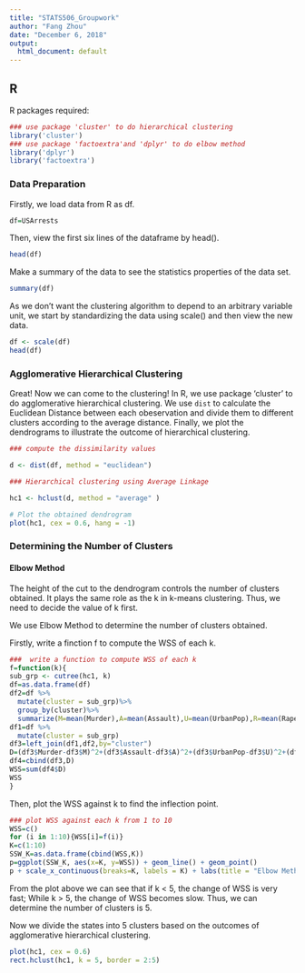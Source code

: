 ---
title: "STATS506_Groupwork"
author: "Fang Zhou"
date: "December 6, 2018"
output:
  html_document: default
---

## R

R packages required:

```{r}
### use package 'cluster' to do hierarchical clustering
library('cluster')
### use package 'factoextra'and 'dplyr' to do elbow method
library('dplyr')
library('factoextra')
```

### Data Preparation

Firstly, we load data from R as df.

```{r load data}
df=USArrests
```

Then, view the first six lines of the dataframe by head().

```{r view head of data,eval=TRUE}
head(df)
```

Make a summary of the data to see the statistics properties of the data set.

```{r summarize data,eval=TRUE}
summary(df)
```

As we don't want the clustering algorithm to depend to an arbitrary variable unit, we start by standardizing the data using scale() and then view the new data.

```{r standardize data,eval=TRUE}
df <- scale(df)
head(df)
```


### Agglomerative Hierarchical Clustering

Great! Now we can come to the clustering!
In R, we use package 'cluster' to do agglomerative hierarchical clustering. We use `dist` to calculate the Euclidean Distance between each obeservation and divide them to different clusters according to the average distance. Finally, we plot the dendrograms to illustrate the outcome of hierarchical clustering.

```{r cluster and draw dendrogram plot,eval=TRUE}
### compute the dissimilarity values

d <- dist(df, method = "euclidean")

### Hierarchical clustering using Average Linkage

hc1 <- hclust(d, method = "average" )

# Plot the obtained dendrogram
plot(hc1, cex = 0.6, hang = -1)

```

### Determining the Number of Clusters

#### Elbow Method

The height of the cut to the dendrogram controls the number of clusters obtained. It plays the same role as the k in k-means clustering. Thus, we need to decide the value of k first.

We use Elbow Method to determine the number of clusters obtained.

Firstly, write a finction f to compute the WSS of each k.

```{r determine number of clusters,eval=TRUE}
###  write a function to compute WSS of each k
f=function(k){
sub_grp <- cutree(hc1, k)
df=as.data.frame(df)
df2=df %>%
  mutate(cluster = sub_grp)%>%
  group_by(cluster)%>%
  summarize(M=mean(Murder),A=mean(Assault),U=mean(UrbanPop),R=mean(Rape))
df1=df %>%
  mutate(cluster = sub_grp)
df3=left_join(df1,df2,by="cluster")
D=(df3$Murder-df3$M)^2+(df3$Assault-df3$A)^2+(df3$UrbanPop-df3$U)^2+(df3$Rape-df3$R)^2
df4=cbind(df3,D)
WSS=sum(df4$D)
WSS
}

```

Then, plot the WSS against k to find the inflection point.

```{r Elbow Method plot, eval=TRUE}
### plot WSS against each k from 1 to 10
WSS=c()
for (i in 1:10){WSS[i]=f(i)}
K=c(1:10)
SSW_K=as.data.frame(cbind(WSS,K))
p=ggplot(SSW_K, aes(x=K, y=WSS)) + geom_line() + geom_point()
p + scale_x_continuous(breaks=K, labels = K) + labs(title = "Elbow Method")
```

From the plot above we can see that if k < 5, the change of WSS is very fast; While k > 5, the change of WSS becomes slow. Thus, we can determine the number of clusters is 5.

Now we divide the states into 5 clusters based on the outcomes of agglomerative hierarchical clustering.

```{r divide 5 clusters, eval=TRUE}
plot(hc1, cex = 0.6)
rect.hclust(hc1, k = 5, border = 2:5)
```
